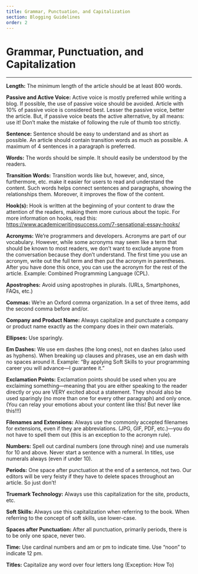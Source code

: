 ```yaml
---
title: Grammar, Punctuation, and Capitalization
section: Blogging Guidelines
order: 2
---
```


# Grammar, Punctuation, and Capitalization
----

**Length:** The minimum length of the article should be at least 800 words.

**Passive and Active Voice:** Active voice is mostly preferred while writing a blog. If possible, the use of passive voice should be avoided. Article with 10% of passive voice is considered best. Lesser the passive voice, better the article. But, if passive voice beats the active alternative, by all means: use it! Don’t make the mistake of following the rule of thumb too strictly.

**Sentence:** Sentence should be easy to understand and as short as possible. An article should contain transition words as much as possible. A maximum of 4 sentences in a paragraph is preferred.

**Words:** The words should be simple. It should easily be understood by the readers.

**Transition Words:** Transition words like but, however, and, since, furthermore, etc. make it easier for users to read and understand the content. Such words helps connect sentences and paragraphs, showing the relationships them. Moreover, it improves the flow of the content. 

**Hook(s):** Hook is written at the beginning of your content to draw the attention of the readers, making them more curious about the topic. For more information on hooks, read this: https://www.academicwritingsuccess.com/7-sensational-essay-hooks/

**Acronyms:** We’re programmers and developers. Acronyms are part of our vocabulary. However, while some acronyms may seem like a term that should be known to most readers, we don’t want to exclude anyone from the conversation because they don’t understand. The first time you use an acronym, write out the full term and then put the acronym in parentheses. After you have done this once, you can use the acronym for the rest of the article. Example: Combined Programming Language (CPL).

**Apostrophes:** Avoid using apostrophes in plurals. (URLs, Smartphones, FAQs, etc.)

**Commas:** We’re an Oxford comma organization. In a set of three items, add the second comma before and/or.

**Company and Product Name:** Always capitalize and punctuate a company or product name exactly as the company does in their own materials.

**Ellipses:** Use sparingly.

**Em Dashes:** We use em dashes (the long ones), not en dashes (also used as hyphens). When breaking up clauses and phrases, use an em dash with no spaces around it. Example: “By applying Soft Skills to your programming career you will advance—I guarantee it.”

**Exclamation Points:** Exclamation points should be used when you are exclaiming something—meaning that you are either speaking to the reader directly or you are VERY excited about a statement. They should also be used sparingly (no more than one for every other paragraph) and only once. (You can relay your emotions about your content like this! But never like this!!!)

**Filenames and Extensions:** Always use the commonly accepted filenames for extensions, even if they are abbreviations. (JPG, GIF, PDF, etc.)—you do not have to spell them out (this is an exception to the acronym rule).

**Numbers:** Spell out cardinal numbers (one through nine) and use numerals for 10 and above. Never start a sentence with a numeral. In titles, use numerals always (even if under 10).

**Periods:** One space after punctuation at the end of a sentence, not two. Our editors will be very feisty if they have to delete spaces throughout an article. So just don’t!

**Truemark Technology:** Always use this capitalization for the site, products, etc.

**Soft Skills:** Always use this capitalization when referring to the book. When referring to the concept of soft skills, use lower-case.

**Spaces after Punctuation:** After all punctuation, primarily periods, there is to be only one space, never two.

**Time:** Use cardinal numbers and am or pm to indicate time. Use “noon” to indicate 12 pm.

**Titles:** Capitalize any word over four letters long (Exception: How To)
